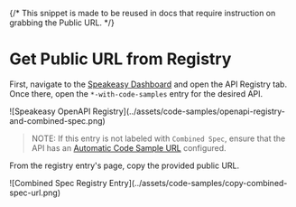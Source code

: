 {/* This snippet is made to be reused in docs that require instruction on grabbing the Public URL. */}

# Get Public URL from Registry

First, navigate to the [Speakeasy Dashboard](https://app.speakeasy.com) and open
the API Registry tab. Once there, open the `*-with-code-samples` entry for the
desired API.

<div className="Screenshot" data-darkened data-docs="true">
  ![Speakeasy OpenAPI
  Registry](../assets/code-samples/openapi-registry-and-combined-spec.png)
</div>

> NOTE: If this entry is not labeled with `Combined Spec`, ensure that the API
> has an [Automatic Code Sample
> URL](/docs/code-samples/automated-code-sample-urls) configured.

From the registry entry's page, copy the provided public URL.

<div className="Screenshot" data-darkened data-docs="true">
  ![Combined Spec Registry
  Entry](../assets/code-samples/copy-combined-spec-url.png)
</div>
